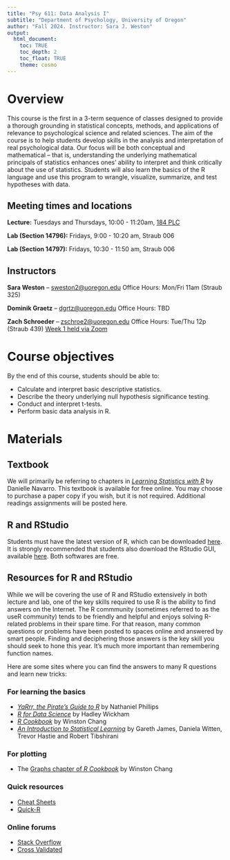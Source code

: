 ```yaml
---
title: "Psy 611: Data Analysis I"
subtitle: "Department of Psychology, University of Oregon"
author: "Fall 2024. Instructor: Sara J. Weston"
output: 
  html_document:
    toc: TRUE
    toc_depth: 2
    toc_float: TRUE
    theme: cosmo
---
```


# Overview

This course is the first in a 3-term sequence of classes designed to provide a
thorough grounding in statistical concepts, methods, and applications of relevance to psychological science and related sciences. The aim of the course is to help students develop skills in the analysis and interpretation of real psychological data. Our focus will be both conceptual and mathematical -- that is, understanding the underlying mathematical principals of statistics enhances ones' ability to interpret and think critically about the use of statistics. Students will also learn the basics of the R language and use this program to wrangle, visualize, summarize, and test hypotheses with data. 

## Meeting times and locations

**Lecture:** Tuesdays and Thursdays, 10:00 - 11:20am, [184 PLC](https://map.uoregon.edu/) 

**Lab (Section 14796):** Fridays,
9:00 - 10:20 am, Straub 006 

**Lab (Section 14797):** Fridays, 10:30 - 11:50 am, Straub 006 


## Instructors

**Sara Weston** -- [sweston2@uoregon.edu](mailto:sweston2@uoregon.edu)
Office Hours: Mon/Fri 11am (Straub 325)

**Dominik Graetz** -- [dgrtz@uoregon.edu](mailto:dgrtz@uoregon.edu)
Office Hours: TBD

**Zach Schroeder** -- [zschroe2@uoregon.edu](mailto:zschroe2@uoregon.edu)
Office Hours: Tue/Thu 12p (Straub 439) [Week 1 held via Zoom](https://uoregon.zoom.us/j/97170375302?pwd=bKuFC2ck508rRtt3vGmlKGBTNTBJ0q.1)

# Course objectives

By the end of this course, students should be able to:

  * Calculate and interpret basic descriptive statistics.
  * Describe the theory underlying null hypothesis significance testing. 
  * Conduct and interpret t-tests.
  * Perform basic data analysis in R.

# Materials

## Textbook

We will primarily be referring to chapters in [_Learning Statistics with R_](https://learningstatisticswithr-bookdown.netlify.com/index.html) by Danielle Navarro. This textbook is available for free online. You may choose to purchase a paper copy if you wish, but it is not required. Additional readings assignments will be posted here. 

## R and RStudio

Students must have the latest version of R, which can be downloaded [here](https://ftp.osuosl.org/pub/cran/). It is strongly recommended that students also download the RStudio GUI, available [here](https://www.rstudio.com/products/rstudio/download/#download). Both softwares are free. 

## Resources for R and RStudio

While we will be covering the use of R and RStudio extensively in both lecture and lab, one of the key skills required to use R is the ability to find answers on the Internet. The R commmunity (sometimes referred to as the useR community) tends to be friendly and helpful and enjoys solving R-related problems in their spare time. For that reason, many common questions or problems have been posted to spaces online and answered by smart people. Finding and deciphering those answers is the key skill you should seek to hone this year. It's much more important than remembering function names. 

Here are some sites where you can find the answers to many R questions and learn new tricks:

### For learning the basics
 - [_YaRrr, the Pirate's Guide to R_](https://bookdown.org/ndphillips/YaRrr/) by Nathaniel Phillips
 - [_R for Data Science_](https://r4ds.had.co.nz/) by Hadley Wickham
 - [_R Cookbook_](http://www.cookbook-r.com/) by Winston Chang
 - [_An Introduction to Statistical Learning_](http://www-bcf.usc.edu/~gareth/ISL) by Gareth James, Daniela Witten, Trevor Hastie and Robert Tibshirani

### For plotting

  - The [Graphs chapter of _R Cookbook_](http://www.cookbook-r.com/Graphs/) by Winston Chang
  
### Quick resources

  - [Cheat Sheets](https://www.rstudio.com/resources/cheatsheets) 
  - [Quick-R](https://www.statmethods.net) 
  
### Online forums
  - [Stack Overflow](https://stackoverflow.com) \
  - [Cross Validated](https://stats.stackexchange.com)



